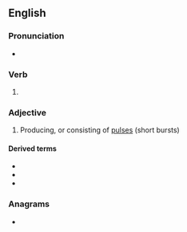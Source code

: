 ==English==

===Pronunciation===
* {{IPA|en|/pʌlst/}}

===Verb===
{{head|en|verb form}}

# {{en-past of|pulse}}

===Adjective===
{{en-adj|-}}

# Producing, or consisting of [[pulse]]s (short bursts)

====Derived terms====
* {{l|en|pulsed column}}
* {{l|en|pulsed Doppler}}
* {{l|en|pulsed energy weapon}}

===Anagrams===
* {{anagrams|en|a=delpsu|plused}}